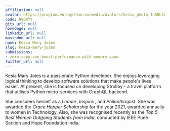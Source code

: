 ```yaml
---
affiliation: null
avatar: https://program.europython.eu/media/avatars/kesia_photo_In5DL3g.jpeg
code: 99QXYY
gitx_url: null
homepage: null
linkedin_url: null
mastodon_url: null
name: Kesia Mary Joies
slug: kesia-mary-joies
submissions:
- zero-copy-zen-boost-performance-with-memory-view
twitter_url: null
---
```


Kesia Mary Joies is a passionate Python developer. She enjoys leveraging logical thinking to develop software solutions that make people's lives easier. At present, she is focused on developing Strollby - a travel platform that utilises Python micro-services with GraphQL backend.

She considers herself as a *Leader*, *Inspirer*, and *Philanthropist*. She was awarded the *Grace Hopper Scholarship* for the year 2021, awarded annually to women in Technology. Also, she was recognised recently as the *Top 5 Best Women Outgoing Students from India*, conducted by IEEE Pune Section and Hope Foundation India.